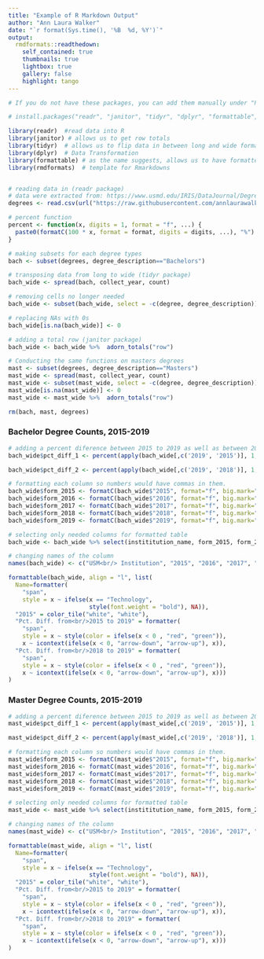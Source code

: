 ---
title: "Example of R Markdown Output"
author: "Ann Laura Walker"
date: "`r format(Sys.time(), '%B  %d, %Y')`"
output: 
  rmdformats::readthedown:
    self_contained: true
    thumbnails: true
    lightbox: true
    gallery: false
    highlight: tango
---

```{r message=FALSE, cache=FALSE, echo=FALSE, warning=FALSE}
# If you do not have these packages, you can add them manually under "Packages" in the window in the lower right. Select Install and type in one of these packages at a time. Or you can run this line without the "#" at the beginning

# install.packages("readr", "janitor", "tidyr", "dplyr", "formattable", "rmdformats")

library(readr)  #read data into R 
library(janitor) # allows us to get row totals
library(tidyr)  # allows us to flip data in between long and wide format
library(dplyr)  # Data Transformation
library(formattable) # as the name suggests, allows us to have formatted tables
library(rmdformats)  # template for Rmarkdowns


# reading data in (readr package)
# data were extracted from: https://www.usmd.edu/IRIS/DataJournal/Degrees/?report=Degrees-Awarded# 
degrees <- read.csv(url("https://raw.githubusercontent.com/annlaurawalker/NEAIR_R-R_Session/master/R%20Markdown%20Example/NEAIR_IPEDS_RMarkdown_Example_Degrees.csv"))

# percent function
percent <- function(x, digits = 1, format = "f", ...) {
  paste0(formatC(100 * x, format = format, digits = digits, ...), "%")
}
```

```{r message=FALSE, cache=FALSE, echo=FALSE, warning=FALSE}
# making subsets for each degree types
bach <- subset(degrees, degree_description=="Bachelors")

# transposing data from long to wide (tidyr package)
bach_wide <- spread(bach, collect_year, count)

# removing cells no longer needed
bach_wide <- subset(bach_wide, select = -c(degree, degree_description))

# replacing NAs with 0s
bach_wide[is.na(bach_wide)] <- 0

# adding a total row (janitor package)
bach_wide <- bach_wide %>%  adorn_totals("row")  

# Conducting the same functions on masters degrees
mast <- subset(degrees, degree_description=="Masters")
mast_wide <- spread(mast, collect_year, count)
mast_wide <- subset(mast_wide, select = -c(degree, degree_description))
mast_wide[is.na(mast_wide)] <- 0
mast_wide <- mast_wide %>%  adorn_totals("row")

rm(bach, mast, degrees)
```

### Bachelor Degree Counts, 2015-2019
```{r message=FALSE, cache=FALSE, echo=FALSE, warning=FALSE}
# adding a percent diference between 2015 to 2019 as well as between 2018 & 2019
bach_wide$pct_diff_1 <- percent(apply(bach_wide[,c('2019', '2015')], 1, function(x) { (x[1]-x[2])/x[2]} ))

bach_wide$pct_diff_2 <- percent(apply(bach_wide[,c('2019', '2018')], 1, function(x) { (x[1]-x[2])/x[2]} ))

# formatting each column so numbers would have commas in them.
bach_wide$form_2015 <- formatC(bach_wide$"2015", format="f", big.mark=",", digits=0)
bach_wide$form_2016 <- formatC(bach_wide$"2016", format="f", big.mark=",", digits=0)
bach_wide$form_2017 <- formatC(bach_wide$"2017", format="f", big.mark=",", digits=0)
bach_wide$form_2018 <- formatC(bach_wide$"2018", format="f", big.mark=",", digits=0)
bach_wide$form_2019 <- formatC(bach_wide$"2019", format="f", big.mark=",", digits=0)

# selecting only needed columns for formatted table
bach_wide <- bach_wide %>% select(instititution_name, form_2015, form_2016, form_2017, form_2018, form_2019, pct_diff_1, pct_diff_2)

# changing names of the column
names(bach_wide) <- c("USM<br/> Institution", "2015", "2016", "2017", "2018", "2019", "Pct. Diff. from<br/>2015 to 2019", "Pct. Diff. from<br/>2018 to 2019")

formattable(bach_wide, align = "l", list(
  Name=formatter(
    "span",
    style = x ~ ifelse(x == "Technology", 
                       style(font.weight = "bold"), NA)),
  "2015" = color_tile("white", "white"),
  "Pct. Diff. from<br/>2015 to 2019" = formatter(
    "span",
    style = x ~ style(color = ifelse(x < 0 , "red", "green")),
    x ~ icontext(ifelse(x < 0, "arrow-down", "arrow-up"), x)), 
  "Pct. Diff. from<br/>2018 to 2019" = formatter(
    "span",
    style = x ~ style(color = ifelse(x < 0 , "red", "green")),
    x ~ icontext(ifelse(x < 0, "arrow-down", "arrow-up"), x)))
)
```

### Master Degree Counts, 2015-2019
```{r message=FALSE, cache=FALSE, echo=FALSE, warning=FALSE}
# adding a percent diference between 2015 to 2019 as well as between 2018 & 2019
mast_wide$pct_diff_1 <- percent(apply(mast_wide[,c('2019', '2015')], 1, function(x) { (x[1]-x[2])/x[2]} ))

mast_wide$pct_diff_2 <- percent(apply(mast_wide[,c('2019', '2018')], 1, function(x) { (x[1]-x[2])/x[2]} ))

# formatting each column so numbers would have commas in them.
mast_wide$form_2015 <- formatC(mast_wide$"2015", format="f", big.mark=",", digits=0)
mast_wide$form_2016 <- formatC(mast_wide$"2016", format="f", big.mark=",", digits=0)
mast_wide$form_2017 <- formatC(mast_wide$"2017", format="f", big.mark=",", digits=0)
mast_wide$form_2018 <- formatC(mast_wide$"2018", format="f", big.mark=",", digits=0)
mast_wide$form_2019 <- formatC(mast_wide$"2019", format="f", big.mark=",", digits=0)

# selecting only needed columns for formatted table
mast_wide <- mast_wide %>% select(instititution_name, form_2015, form_2016, form_2017, form_2018, form_2019, pct_diff_1, pct_diff_2)

# changing names of the column
names(mast_wide) <- c("USM<br/> Institution", "2015", "2016", "2017", "2018", "2019", "Pct. Diff. from<br/>2015 to 2019", "Pct. Diff. from<br/>2018 to 2019")

formattable(mast_wide, align = "l", list(
  Name=formatter(
    "span",
    style = x ~ ifelse(x == "Technology", 
                       style(font.weight = "bold"), NA)),
  "2015" = color_tile("white", "white"),
  "Pct. Diff. from<br/>2015 to 2019" = formatter(
    "span",
    style = x ~ style(color = ifelse(x < 0 , "red", "green")),
    x ~ icontext(ifelse(x < 0, "arrow-down", "arrow-up"), x)), 
  "Pct. Diff. from<br/>2018 to 2019" = formatter(
    "span",
    style = x ~ style(color = ifelse(x < 0 , "red", "green")),
    x ~ icontext(ifelse(x < 0, "arrow-down", "arrow-up"), x)))
)
```

